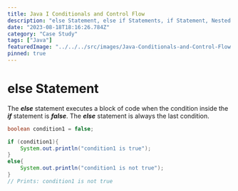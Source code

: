 ```yaml
---
title: Java I Conditionals and Control Flow
description: "else Statement, else if Statements, if Statement, Nested Conditional Statements, AND Operator, NOT Operator, The OR Operator, Conditional Operators - Order of Evaluation"
date: "2023-08-18T18:16:26.784Z"
category: "Case Study"
tags: ["Java"]
featuredImage: "../../../src/images/Java-Conditionals-and-Control-Flow.png"
pinned: true
---
```


# else Statement

The **_else_** statement executes a block of code when the condition inside the **_if_** statement is **_false_**. The **_else_** statement is always the last condition.

```java
boolean condition1 = false;

if (condition1){
    System.out.println("condition1 is true");
}
else{
    System.out.println("condition1 is not true");
}
// Prints: condition1 is not true
```
